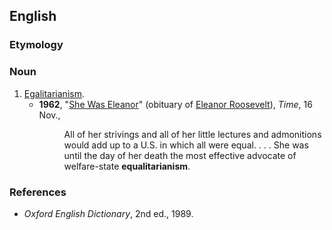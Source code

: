 ==English==

===Etymology===
{{suffix|en|equalitarian|ism}}

===Noun===
{{en-noun|-|s}}

# [[egalitarianism|Egalitarianism]].
#* '''1962''', "[https://web.archive.org/web/20110219043623/http://www.time.com/time/magazine/article/0,9171,829392,00.html She Was Eleanor]" (obituary of [[w:Eleanor_Roosevelt|Eleanor Roosevelt]]), ''Time'', 16 Nov.,
#*: All of her strivings and all of her little lectures and admonitions would add up to a U.S. in which all were equal. . . . She was until the day of her death the most effective advocate of welfare-state '''equalitarianism'''.

===References===
* ''Oxford English Dictionary'', 2nd ed., 1989.